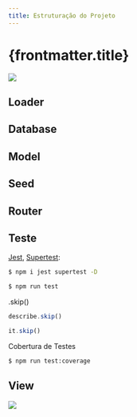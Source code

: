 ```yaml
---
title: Estruturação do Projeto
---
```



# {frontmatter.title}

![](/dw/imgs/expressjs/mvc/monitor-app-mvc-csr.png)

<CodeTree src="/codes/expressjs/monitor-app-mvc" githubUrl={true} />

## Loader

<CodePreview src="/codes/expressjs/monitor-app-mvc/back/src/index.js" />

## Database

<CodePreview src="/codes/expressjs/monitor-app-mvc/back/src/database/data.js" />

## Model

<CodePreview src="/codes/expressjs/monitor-app-mvc/back/src/models/Hosts.js" />

## Seed

<CodePreview src="/codes/expressjs/monitor-app-mvc/back/src/database/seeders.js" />

<CodePreview src="/codes/expressjs/monitor-app-mvc/back/src/database/seeders.json" />

## Router

<CodePreview src="/codes/expressjs/monitor-app-mvc/back/src/routes.js" />

<CodePreview src="/codes/expressjs/monitor-app-mvc/back/requests.http" />

## Teste

[Jest](https://jestjs.io/), [Supertest](https://github.com/ladjs/supertest):

```bash
$ npm i jest supertest -D

$ npm run test
```

<CodePreview src="/codes/expressjs/monitor-app-mvc/back/src/routes.test.js" />

.skip()

```js
describe.skip()

it.skip()
```

Cobertura de Testes

<CodePreview src="/codes/expressjs/monitor-app-mvc/back/package.json" />

```bash
$ npm run test:coverage
```

## View

![](/dw/imgs/expressjs/mvc/monitor-app.png)
